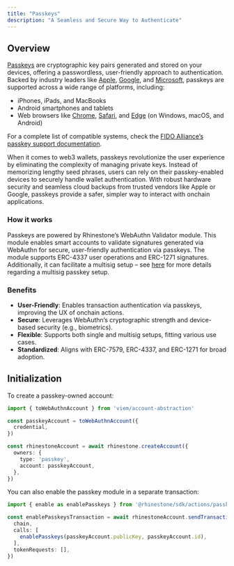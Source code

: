 ```yaml
---
title: "Passkeys"
description: "A Seamless and Secure Way to Authenticate"
---
```


## Overview

[Passkeys](https://fidoalliance.org/passkeys/) are cryptographic key pairs generated and stored on your devices, offering a passwordless, user-friendly approach to authentication. Backed by industry leaders like [Apple](https://developer.apple.com/passkeys/), [Google](https://developers.google.com/identity/passkeys), and [Microsoft](https://support.microsoft.com/en-gb/windows/passkeys-overview-301c8944-5ea2-452b-9886-97e4d2ef4422), passkeys are supported across a wide range of platforms, including:

* iPhones, iPads, and MacBooks  
* Android smartphones and tablets  
* Web browsers like [Chrome](https://developers.google.com/identity/passkeys), [Safari](https://developer.apple.com/passkeys/), and [Edge](https://learn.microsoft.com/en-us/microsoft-edge/security/passkeys) (on Windows, macOS, and Android)

For a complete list of compatible systems, check the [FIDO Alliance’s passkey support documentation](https://fidoalliance.org/passkeys/#support).

When it comes to web3 wallets, passkeys revolutionize the user experience by eliminating the complexity of managing private keys. Instead of memorizing lengthy seed phrases, users can rely on their passkey-enabled devices to securely handle wallet authentication. With robust hardware security and seamless cloud backups from trusted vendors like Apple or Google, passkeys provide a safer, simpler way to interact with onchain applications.

### How it works

Passkeys are powered by Rhinestone’s WebAuthn Validator module. This module enables smart accounts to validate signatures generated via WebAuthn for secure, user-friendly authentication via passkeys. The module supports ERC-4337 user operations and ERC-1271 signatures. Additionally, it can facilitate a multisig setup – see [here](./multisig#passkeys) for more details regarding a multisig passkey setup.

### Benefits

* **User-Friendly**: Enables transaction authentication via passkeys, improving the UX of onchain actions.  
* **Secure**: Leverages WebAuthn’s cryptographic strength and device-based security (e.g., biometrics).  
* **Flexible**: Supports both single and multisig setups, fitting various use cases.  
* **Standardized**: Aligns with ERC-7579, ERC-4337, and ERC-1271 for broad adoption.

## Initialization

To create a passkey-owned account:

```ts {3-5,8-11}
import { toWebAuthnAccount } from 'viem/account-abstraction'

const passkeyAccount = toWebAuthnAccount({
  credential,
})

const rhinestoneAccount = await rhinestone.createAccount({
  owners: {
    type: 'passkey',
    account: passkeyAccount,
  },
})
```

You can also enable the passkey module in a separate transaction:

```ts
import { enable as enablePasskeys } from '@rhinestone/sdk/actions/passkeys'

const enablePasskeysTransaction = await rhinestoneAccount.sendTransaction({
  chain,
  calls: [
    enablePasskeys(passkeyAccount.publicKey, passkeyAccount.id),
  ],
  tokenRequests: [],
})
```
